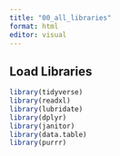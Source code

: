 ```yaml
---
title: "00_all_libraries"
format: html
editor: visual
---
```


## Load Libraries

```r
library(tidyverse)
library(readxl)
library(lubridate)
library(dplyr)
library(janitor)
library(data.table)
library(purrr)
```
